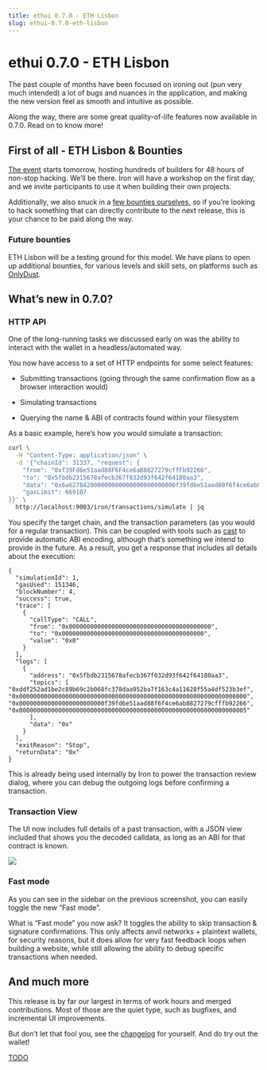```yaml
---
title: ethui 0.7.0 - ETH Lisbon
slug: ethui-0.7.0-eth-lisbon
---
```


# ethui 0.7.0 - ETH Lisbon

The past couple of months have been focused on ironing out (pun very much intended) a lot of bugs and nuances in the application, and making the new version feel as smooth and intuitive as possible.

Along the way, there are some great quality-of-life features now available in 0.7.0. Read on to know more!

<GithubEmbed url="https://github.com/iron-wallet/iron/releases/tag/v0.7.0" />

## First of all - ETH Lisbon & Bounties

[The event](https://ethlisbon.org/) starts tomorrow, hosting hundreds of builders for 48 hours of non-stop hacking. We’ll be there. Iron will have a workshop on the first day, and we invite participants to use it when building their own projects.

Additionally, we also snuck in a [few bounties ourselves,](https://ethlisbon.iron-wallet.xyz) so if you’re looking to hack something that can directly contribute to the next release, this is your chance to be paid along the way.

### Future bounties

ETH Lisbon will be a testing ground for this model. We have plans to open up additional bounties, for various levels and skill sets, on platforms such as [OnlyDust](https://www.onlydust.xyz/).

## What’s new in 0.7.0?

### HTTP API

One of the long-running tasks we discussed early on was the ability to interact with the wallet in a headless/automated way.

You now have access to a set of HTTP endpoints for some select features:

* Submitting transactions (going through the same confirmation flow as a browser interaction would)

* Simulating transactions

* Querying the name & ABI of contracts found within your filesystem

As a basic example, here’s how you would simulate a transaction:

```bash
curl \
  -H "Content-Type: application/json" \
  -d '{"chainId": 31337, "request": {
    "from": "0xf39Fd6e51aad88F6F4ce6aB8827279cffFb92266",
    "to": "0x5fbdb2315678afecb367f032d93f642f64180aa3",
    "data": "0x6a627842000000000000000000000000f39fd6e51aad88f6f4ce6ab8827279cfffb92266",
    "gasLimit": 669107
}}' \
  http://localhost:9003/iron/transactions/simulate | jq
```

You specify the target chain, and the transaction parameters (as you would for a regular transaction). This can be coupled with tools such as [cast](https://book.getfoundry.sh/cast/) to provide automatic ABI encoding, although that’s something we intend to provide in the future. As a result, you get a response that includes all details about the execution:

```
{
  "simulationId": 1,
  "gasUsed": 151346,
  "blockNumber": 4,
  "success": true,
  "trace": [
    {
      "callType": "CALL",
      "from": "0x0000000000000000000000000000000000000000",
      "to": "0x0000000000000000000000000000000000000000",
      "value": "0x0"
    }
  ],
  "logs": [
    {
      "address": "0x5fbdb2315678afecb367f032d93f642f64180aa3",
      "topics": [
"0xddf252ad1be2c89b69c2b068fc378daa952ba7f163c4a11628f55a4df523b3ef",
"0x0000000000000000000000000000000000000000000000000000000000000000",
"0x000000000000000000000000f39fd6e51aad88f6f4ce6ab8827279cfffb92266",
"0x0000000000000000000000000000000000000000000000000000000000000005"
      ],
      "data": "0x"
    }
  ],
  "exitReason": "Stop",
  "returnData": "0x"
}
```

This is already being used internally by Iron to power the transaction review dialog, where you can debug the outgoing logs before confirming a transaction.

### Transaction View

The UI now includes full details of a past transaction, with a JSON view included that shows you the decoded calldata, as long as an ABI for that contract is known.

![](./tx-view.png)

### Fast mode

As you can see in the sidebar on the previous screenshot, you can easily toggle the new “Fast mode”.

What is “Fast mode” you now ask? It toggles the ability to skip transaction & signature confirmations. This only affects anvil networks + plaintext wallets, for security reasons, but it does allow for very fast feedback loops when building a website, while still allowing the ability to debug specific transactions when needed.

## And much more

This release is by far our largest in terms of work hours and merged contributions. Most of those are the quiet type, such as bugfixes, and incremental UI improvements.

But don’t let that fool you, see the [changelog](https://github.com/iron-wallet/iron/releases) for yourself. And do try out the wallet!

[TODO](http://github.com/iron-wallet/iron)
